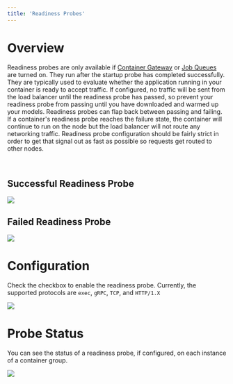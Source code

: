 ```yaml
---
title: 'Readiness Probes'
---
```


# Overview

Readiness probes are only available if [Container Gateway](/products/sce/networking) or
[Job Queues](/products/sce/job-queues) are turned on. They run after the startup probe has completed successfully. They
are typically used to evaluate whether the application running in your container is ready to accept traffic. If
configured, no traffic will be sent from the load balancer until the readiness probe has passed, so prevent your
readiness probe from passing until you have downloaded and warmed up your models. Readiness probes can flap back between
passing and failing. If a container's readiness probe reaches the failure state, the container will continue to run on
the node but the load balancer will not route any networking traffic. Readiness probe configuration should be fairly
strict in order to get that signal out as fast as possible so requests get routed to other nodes.

<br />

## Successful Readiness Probe

<img src="/products/sce/container-groups/health-probes/images/readiness-success.png" />

<br />

## Failed Readiness Probe

<img src="/products/sce/container-groups/health-probes/images/readiness-failure.png" />

<br />

# Configuration

Check the checkbox to enable the readiness probe. Currently, the supported protocols are `exec`, `gRPC`, `TCP`, and
`HTTP/1.X`

<img src="/products/sce/container-groups/health-probes/images/readiness-tcp-config.png" />

<br />

# Probe Status

You can see the status of a readiness probe, if configured, on each instance of a container group.

<img src="/products/sce/container-groups/portal-view-readiness-probe.png" />
